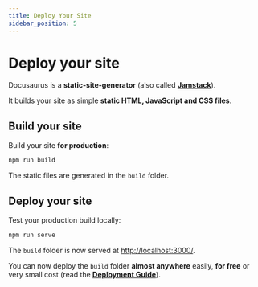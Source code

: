 ```yaml
---
title: Deploy Your Site
sidebar_position: 5
---
```


# Deploy your site

Docusaurus is a **static-site-generator** (also called **[Jamstack](https://jamstack.org/)**).

It builds your site as simple **static HTML, JavaScript and CSS files**.

## Build your site

Build your site **for production**:

```bash
npm run build
```

The static files are generated in the `build` folder.

## Deploy your site

Test your production build locally:

```bash
npm run serve
```

The `build` folder is now served at [http://localhost:3000/](http://localhost:3000/).

You can now deploy the `build` folder **almost anywhere** easily, **for free** or very small cost (read the **[Deployment Guide](https://docusaurus.io/docs/deployment)**).
